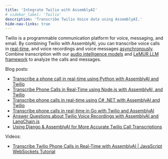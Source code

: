 ```yaml
---
title: 'Integrate Twilio with AssemblyAI'
# sidebar_label: 'Twilio'
description: 'Transcribe Twilio Voice data using AssemblyAI.'
hide-nav-links: true
---
```







Twilio is a programmable communication platform for voice, messaging, and email.
By combining Twilio with AssemblyAI, you can transcribe voice calls in [real-time](../02-speech-to-text/streaming.mdx), and voice recordings and voice messages [asynchronously](../02-speech-to-text/speech-recognition.mdx).
Combine transcription with our [audio intelligence models](/audio-intelligence) and [LeMUR LLM framework](/lemur) to analyze the calls and messages.

Blog posts:

- [Transcribe a phone call in real-time using Python with AssemblyAI and Twilio](https://www.assemblyai.com/blog/transcribe-phone-call-real-time-python/)
- [Transcribe Phone Calls in Real-Time using Node.js with AssemblyAI, and Twilio](https://www.twilio.com/en-us/blog/phone-call-transcription-assemblyai-twilio-node)
- [Transcribe phone calls in real-time using C# .NET with AssemblyAI and Twilio](https://www.twilio.com/en-us/blog/transcribe-phone-calls-real-time-csharp-assemblyai-twilio)
- [Transcribe phone calls in real-time in Go with Twilio and AssemblyAI](https://www.assemblyai.com/blog/transcribe-phone-calls-in-realtime-in-go-with-twilio-and-assemblyai/)
- [Answer Questions about Twilio Voice Recordings with AssemblyAI and LangChain.js](https://www.twilio.com/en-us/blog/qa-voice-recordings-assemblyai-langchain-js)
- [Using Django & AssemblyAI for More Accurate Twilio Call Transcriptions](https://www.fullstackpython.com/blog/django-accurate-twilio-voice-transcriptions.html)

Videos:

- [Transcribe Twilio Phone Calls in Real-Time with AssemblyAI | JavaScript WebSockets Tutorial](https://youtu.be/3XmtJgWcOT0)



